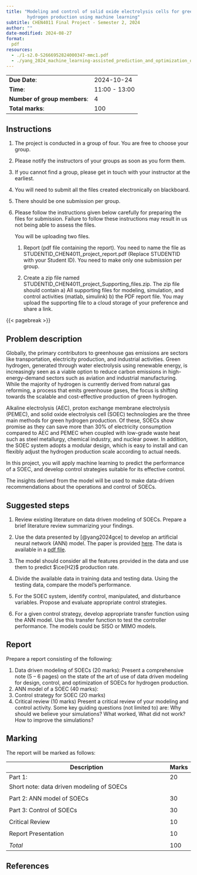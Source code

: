 ```yaml
---
title: "Modeling and control of solid oxide electrolysis cells for green
        hydrogen production using machine learning" 
subtitle: CHEN4011 Final Project - Semester 2, 2024
author: ""
date-modified: 2024-08-27
format:
  pdf
resources:
  - ./1-s2.0-S2666952824000347-mmc1.pdf
  - ./yang_2024_machine_learning-assisted_prediction_and_optimization_of_solid_oxide.pdf
---
```


::: {.content-visible when-format="pdf"}

|                             |                                      |
| -                           | -                                    |
| **Due Date**:                   | 2024-10-24                        |
| **Time**:                   | 11:00 - 13:00                        |
| **Number of group members**:    | 4 |
| **Total marks**: | 100                                   |

:::

## Instructions

1. The project is conducted in a group of four. You are free to choose your
   group.
3. Please notify the instructors of your groups as soon as you form them.
4. If you cannot find a group, please get in touch with your instructor at the earliest.
5. You will need to submit all the files created electronically on blackboard.
6. There should be one submission per group. 
7. Please follow the instructions given below carefully for preparing the files
   for submission. Failure to follow these instructions may result in us not
   being able to assess the files.

   You will be uploading two files.

   1. Report (pdf file containing the report). You need to name the file as
      STUDENTID_CHEN4011_project_report.pdf (Replace STUDENTID with your
      Student ID). You need to make only one submission per group.

   2. Create a zip file named STUDENTID_CHEN4011_project_Supporting_files.zip.
      The zip file should contain a) All supporting files for modeling,
      simulation, and control activities (matlab, simulink) b) the PDF report
      file. You may upload the supporting file to a cloud storage of your
      preference and share a link.

{{< pagebreak >}}

## Problem description

Globally, the primary contributors to greenhouse gas emissions are sectors like
transportation, electricity production, and industrial activities. Green
hydrogen, generated through water electrolysis using renewable energy, is
increasingly seen as a viable option to reduce carbon emissions in
high-energy-demand sectors such as aviation and industrial manufacturing. While
the majority of hydrogen is currently derived from natural gas reforming, a
process that emits greenhouse gases, the focus is shifting towards the scalable
and cost-effective production of green hydrogen. 

Alkaline electrolysis (AEC), proton exchange membrane electrolysis (PEMEC), and
solid oxide electrolysis cell (SOEC) technologies are the three main methods
for green hydrogen production. Of these, SOECs show promise as they can save
more than 30% of electricity consumption compared to AEC and PEMEC when coupled
with low-grade waste heat such as steel metallurgy, chemical industry, and
nuclear power. In addition, the SOEC system adopts a modular design, which is
easy to install and can flexibly adjust the hydrogen production scale according
to actual needs. 

In this project, you will apply machine learning to predict the performance of
a SOEC, and develop control strategies suitable for its effective control.

The insights derived from the model will be used to make data-driven
recommendations about the operations and control of SOECs. 

## Suggested steps

1. Review existing literature on data driven modeling of SOECs. Prepare a brief
   literature review summarizing your findings. 

2. Use the data presented by [@yang2024gce] to develop an artificial neural
   network (ANN) model. The paper is provided
[here](./yang_2024_machine_learning-assisted_prediction_and_optimization_of_solid_oxide.pdf).
The data is available in a [pdf file](./1-s2.0-S2666952824000347-mmc1.pdf).

3. The model should consider all the features provided in the data and use them
   to predict $\ce{H2}$ production rate. 

4. Divide the available data in training data and testing data. Using the
   testing data, compare the model's performance. 

5. For the SOEC system, identify control, manipulated, and disturbance
   variables. Propose and evaluate appropriate control strategies. 

6. For a given control strategy, develop appropriate transfer function using
   the ANN model. Use this transfer function to test the controller
   performance. The models could be SISO or MIMO models. 

## Report

Prepare a report consisting of the following:

1. Data driven modeling of SOECs (20 marks): 
   Present a comprehensive note (5 – 6 pages) on the state of the art of use of
   data driven modeling for design, control, and optimization of SOECs for
   hydrogen production.
2. ANN model of a SOEC (40 marks): 
2. Control strategy for SOEC (20 marks)
3. Critical review (10 marks)
   Present a critical review of your modeling and control activity.
   Some key guiding questions (not limited to) are: 
   Why should we believe your simulations?
   What worked, What did not work?
   How to improve the simulations?


## Marking

The report will be marked as follows:

| Description                                                                    | Marks |
| ------------------------------------------------------------------------------ | ----- |
| Part 1: | 20 |
| Short note: data driven modeling of SOECs ||
| ||
| Part 2: ANN model of SOECs |30|
|||
| Part 3: Control of SOECs |30|
|||
| Critical Review |10 |
|||
| Report Presentation                                                            | 10     |
|                                                                                |       |
| _Total_                                                                        | 100    |

## References

